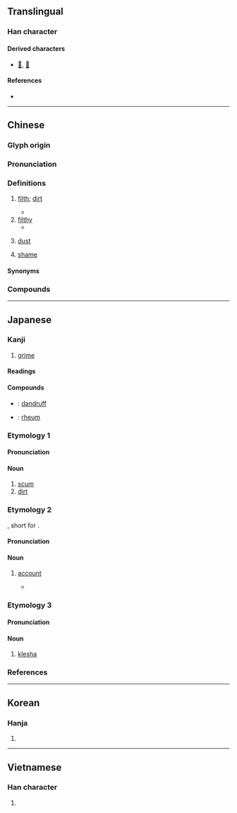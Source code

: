 {{character info}}
==Translingual==

===Han character===
{{Han char|rn=32|rad=土|as=06|sn=9|four=42161|canj=GHMR|ids=⿰土后}}

====Derived characters====
* [[𢞄]], [[𬈉]]

====References====
* {{Han ref|kx=0228.190|dkj=05058|dj=0464.150|hdz=10440.010|uh=57A2|ud=22434|bh=ABAF|bd=43951}}

----

==Chinese==
{{zh-forms}}

===Glyph origin===
{{Han etym}}

===Pronunciation===
{{zh-pron
|m=gòu
|m-s=
|c=gau3
|c-t=
|g=
|h=pfs=kiéu
|j=
|mb=
|md=
|mn=káu/xm,zz:kó͘/qz:kió
|mn_note=káu - vernacular; kió/kó͘ - literary
|mn-t=gao2/gou3
|mn-t_note=gao2 - vernacular; gou3 - literary
|w=
|x=
|mc=y
|oc=y
|cat=n
}}

===Definitions===
{{zh-hanzi}}

# [[filth]]; [[dirt]]
#: {{zh-x|油垢|greasy dirt}}
#* {{zh-x|不 吹 毛 而 求 小 疵，不 洗 垢 而 察 難 知。||ref=Hanfeizi}}
# [[filthy]]
#* {{zh-x|不 生 不 滅 不 '''垢''' 不 淨 不 增 不 減|Nothing is born, nothing destroyed; nothing is '''filth''', nothing is clean; nothing increases, nothing decreases.|CL|ref={{w|Xuanzang}}'s translation of the {{w|Heart Sutra}}, 649}}
# {{lb|zh|obsolete}} [[dust]]
# {{lb|zh|literary}} [[shame]]
#: {{zh-alt-inline|詬}}

====Synonyms====
{{zh-dial|皴}}

===Compounds===
{{zh-der|含垢忍恥|亂首垢面|垢泥|含垢|含垢藏疾|塵垢|垢污|忍垢|忍辱含垢|忍恥含垢|忍垢偷生|塵垢秕糠|含垢納污|含垢忍辱|垢離|垢面|囚首垢面|刮垢磨光|無垢衣|打骸垢|污垢|泥垢|洗垢索瘢|滌瑕蕩垢|洗垢求瘢|牙垢|洗垢尋痕|櫛垢爬癢|披髮垢面|洗垢匿瑕|油垢|蕩垢滌污|藏垢懷恥|除污去垢|藏垢納污|納垢藏污|面垢|離垢|藏污納垢|蓬頭垢面|鍋垢|索垢尋疵|脫垢離塵|蓬首垢面|耳垢|無垢}}

----

==Japanese==

===Kanji===
{{ja-kanji|grade=uc|rs=土06}}

# [[grime]]

====Readings====
{{ja-readings
|goon=く
|kanon=こう
|kun=あか-, はじ-
}}

====Compounds====
{{der-top|Compounds}}
* {{ja-r|頭垢|ふけ}}: [[dandruff]]
* {{ja-r|目垢|めあか}}: [[rheum]]
{{der-bottom}}

===Etymology 1===
{{ja-kanjitab|あか|yomi=k}}
{{rfe|ja}}

====Pronunciation====
{{ja-pron|yomi=k|あか|acc=2|acc_ref=DJR,NHK}}

====Noun====
{{ja-noun|あか}}

# [[scum]]
# [[dirt]]

===Etymology 2===
{{ja-kanjitab|あか|yomi=k}}
{{ateji}}, short for {{bor|ja|en|account}}.

====Pronunciation====
{{ja-pron|yomi=k|あか|acc=2|acc_ref=DJR,NHK}}

====Noun====
{{ja-noun|あか}}

# {{lb|ja|slang|computing|sort=あか}} [[account]]
#: {{ja-usex|[[垢BAN|'''垢'''BAN]]|'''あか'''-バン|ban of one's account}}
#* {{ja-usex|さっきプレミアム'''垢'''にしてきたので画質テスト版です。|^さっき プレミアム '''あか''' に してきた の で がしつ テスト ばん です。|I just made my account a premium '''account''', so this is a video quality test version.|ref=[http://www.nicovideo.jp/watch/sm27024908]}}

===Etymology 3===
{{ja-kanjitab|く|yomi=o}}

====Pronunciation====
{{ja-pron|く|y=o}}

====Noun====
{{ja-noun|く}}

# [[klesha]]

===References===
<references/>

{{cln|ja|2channel slang}}

----

==Korean==

===Hanja===
{{ko-hanja|hangeul=구|rv=gu|mr=ku}}

# {{rfdef|ko|sort=土06}}

----

==Vietnamese==

===Han character===
{{vi-readings|reading=cấu, cáu|rs=土06}}

# {{rfdef|vi}}